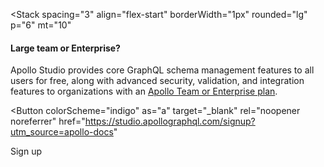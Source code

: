 
<Stack
  spacing="3"
  align="flex-start"
  borderWidth="1px"
  rounded="lg"
  p="6"
  mt="10"
>

#### Large team or Enterprise?

Apollo Studio provides core GraphQL schema management features to all users for free, along with advanced security, validation, and integration features to organizations with an [Apollo Team or Enterprise plan](https://www.apollographql.com/pricing).

<Button
  colorScheme="indigo"
  as="a"
  target="_blank"
  rel="noopener noreferrer"
  href="https://studio.apollographql.com/signup?utm_source=apollo-docs"
>
  Sign up
</Button>

</Stack>
